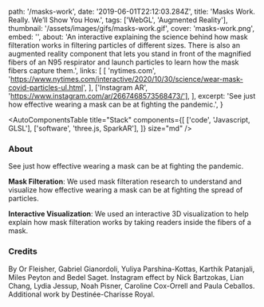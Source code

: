   path: '/masks-work',
  date: '2019-06-01T22:12:03.284Z',
  title: 'Masks Work. Really. We’ll Show You How.',
  tags: ['WebGL', 'Augmented Reality'],
  thumbnail: '/assets/images/gifs/masks-work.gif',
  cover: 'masks-work.png',
  embed: '',
  about:
    'An interactive explaining the science behind how mask filteration works in filtering particles of different sizes.  There is also an augmented reality component that lets you stand in front of the magnified fibers of an N95 respirator and launch particles to learn how the mask fibers capture them.',
  links: [
    [
      'nytimes.com',
      'https://www.nytimes.com/interactive/2020/10/30/science/wear-mask-covid-particles-ul.html',
    ],
    ['Instagram AR', 'https://www.instagram.com/ar/2667468573568473/'],
  ],
  excerpt:
    'See just how effective wearing a mask can be at fighting the pandemic.',
}

<AutoComponentsTable
  title="Stack"
  components={[
    ['code', 'Javascript, GLSL'],
    ['software', 'three.js, SparkAR'],
  ]}
  size="md"
/>

### About

See just how effective wearing a mask can be at fighting the pandemic.

**Mask Filteration**: We used mask filteration research to understand and visualize how effective wearing a mask can be at fighting the spread of particles.

**Interactive Visualization**: We used an interactive 3D visualization to help explain how mask filteration works by taking readers inside the fibers of a mask.

### Credits

By Or Fleisher, Gabriel Gianordoli, Yuliya Parshina-Kottas, Karthik Patanjali, Miles Peyton and Bedel Saget. Instagram effect by Nick Bartzokas, Lian Chang, Lydia Jessup, Noah Pisner, Caroline Cox-Orrell and Paula Ceballos. Additional work by Destinée-Charisse Royal.
